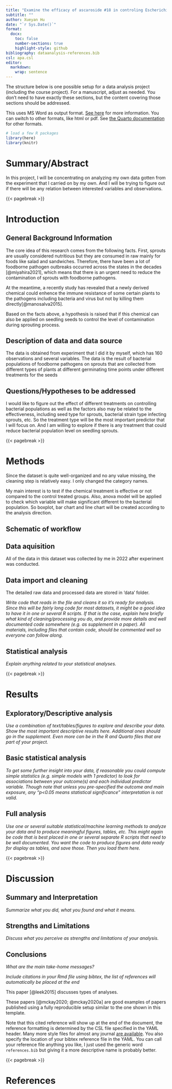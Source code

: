 ```yaml
---
title: "Examine the efficacy of ascaroside #18 in controling Escherichia Coli on alfalfa and fenugreek seeds and sprouts"
subtitle: ""
author: Xueyan Hu
date: "`r Sys.Date()`"
format:
  docx:
    toc: false
    number-sections: true
    highlight-style: github
bibliography: dataanalysis-references.bib
csl: apa.csl
editor: 
  markdown: 
    wrap: sentence
---
```


The structure below is one possible setup for a data analysis project (including the course project).
For a manuscript, adjust as needed.
You don't need to have exactly these sections, but the content covering those sections should be addressed.

This uses MS Word as output format.
[See here](https://quarto.org/docs/output-formats/ms-word.html) for more information.
You can switch to other formats, like html or pdf.
See [the Quarto documentation](https://quarto.org/) for other formats.

```r
# load a few R packages
library(here)
library(knitr)
```

# Summary/Abstract

In this project, I will be concentrating on analyzing my own data gotten from the experiment that I carried on by my own.
And I will be trying to figure out if there will be any relation between interested variables and observations.

{{< pagebreak >}}

# Introduction

## General Background Information

The core idea of this research comes from the following facts.
First, sprouts are usually considered nutritious but they are consumed in raw mainly for foods like salad and sandwiches.
Therefore, there have been a lot of foodborne pathogen outbreaks occurred across the states in the decades [@miyahira2021], which means that there is an urgent need to reduce the contamination of sprouts with foodborne pathogens.

At the meantime, a recently study has revealed that a newly derived chemical could enhence the immune resistance of some certain plants to the pathogens including bacteria and virus but not by killing them directly[@manosalva2015].

Based on the facts above, a hypothesis is raised that if this chemical can also be applied on seedling seeds to control the level of contamination during sprouting process.

## Description of data and data source

The data is obtained from experiment that I did it by myself, which has 160 observations and several variables.
The data is the result of bacterial populations of foodborne pathogens on sprouts that are collected from different types of plants at different germinating time points under different treatments for the seeds

## Questions/Hypotheses to be addressed

I would like to figure out the effect of different treatments on controlling bacterial populations as well as the factors also may be related to the effectiveness, including seed type for sprouts, bacterial strain type infecting sprouts, etc.
So the treatment type will be the most important predictor that I will focus on.
And I am willing to explore if there is any treatment that could reduce bacterial population level on seedling sprouts.

{{< pagebreak >}}

# Methods

Since the dataset is quite well-organized and no any value missing, the cleaning step is relatively easy.
I only changed the category names.

My main interest is to test if the chemical treatment is effective or not compared to the control treated groups.
Also, anova model will be applied to check which variable will make significant different to the bacterial population.
So boxplot, bar chart and line chart will be created according to the analysis direction.

## Schematic of workflow

## Data aquisition

All of the data in this dataset was collected by me in 2022 after experiment was conducted.

## Data import and cleaning

The detailed raw data and processed data are stored in 'data' folder.

*Write code that reads in the file and cleans it so it's ready for analysis. Since this will be fairly long code for most datasets, it might be a good idea to have it in one or several R scripts. If that is the case, explain here briefly what kind of cleaning/processing you do, and provide more details and well documented code somewhere (e.g. as supplement in a paper). All materials, including files that contain code, should be commented well so everyone can follow along.*

## Statistical analysis

*Explain anything related to your statistical analyses.*

{{< pagebreak >}}

# Results

## Exploratory/Descriptive analysis

*Use a combination of text/tables/figures to explore and describe your data. Show the most important descriptive results here. Additional ones should go in the supplement. Even more can be in the R and Quarto files that are part of your project.*

## Basic statistical analysis

*To get some further insight into your data, if reasonable you could compute simple statistics (e.g. simple models with 1 predictor) to look for associations between your outcome(s) and each individual predictor variable. Though note that unless you pre-specified the outcome and main exposure, any "p\<0.05 means statistical significance" interpretation is not valid.*

## Full analysis

*Use one or several suitable statistical/machine learning methods to analyze your data and to produce meaningful figures, tables, etc. This might again be code that is best placed in one or several separate R scripts that need to be well documented. You want the code to produce figures and data ready for display as tables, and save those. Then you load them here.*

{{< pagebreak >}}

# Discussion

## Summary and Interpretation

*Summarize what you did, what you found and what it means.*

## Strengths and Limitations

*Discuss what you perceive as strengths and limitations of your analysis.*

## Conclusions

*What are the main take-home messages?*

*Include citations in your Rmd file using bibtex, the list of references will automatically be placed at the end*

This paper [@leek2015] discusses types of analyses.

These papers [@mckay2020; @mckay2020a] are good examples of papers published using a fully reproducible setup similar to the one shown in this template.

Note that this cited reference will show up at the end of the document, the reference formatting is determined by the CSL file specified in the YAML header.
Many more style files for almost any journal [are available](https://www.zotero.org/styles).
You also specify the location of your bibtex reference file in the YAML.
You can call your reference file anything you like, I just used the generic word `references.bib` but giving it a more descriptive name is probably better.

{{< pagebreak >}}

# References
